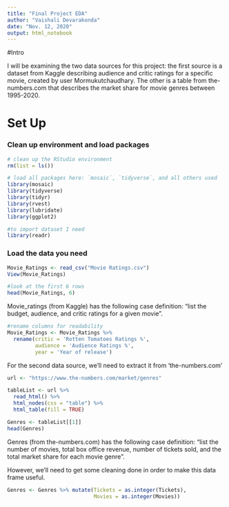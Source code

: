 ```yaml
---
title: "Final Project EDA"
author: "Vaishali Devarakonda"
date: "Nov. 12, 2020"
output: html_notebook
---
```


#Intro

I will be examining the two data sources for this project: the first source is a dataset from Kaggle describing audience and critic ratings for a specific movie, created by user Mormukutchaudhary. The other is a table from the-numbers.com that describes the market share for movie genres between 1995-2020.

# Set Up

### Clean up environment and load packages
```r
# clean up the RStudio environment 
rm(list = ls())

# load all packages here: `mosaic`, `tidyverse`, and all others used
library(mosaic)
library(tidyverse)
library(tidyr)
library(rvest)
library(lubridate)
library(ggplot2)

#to import dataset I need
library(readr)

```

### Load the data you need
```r
Movie_Ratings <- read_csv("Movie Ratings.csv")
View(Movie_Ratings)
```

```r
#look at the first 6 rows
head(Movie_Ratings, 6)
```
Movie_ratings (from Kaggle) has the following case definition: "list the budget, audience, and critic ratings for a given movie".

```r
#rename columns for readability
Movie_Ratings <- Movie_Ratings %>% 
  rename(critic = 'Rotten Tomatoes Ratings %',
         audience = 'Audience Ratings %',
         year = 'Year of release')
```

For the second data source, we'll need to extract it from 'the-numbers.com'

```r
url <- "https://www.the-numbers.com/market/genres"

tableList <- url %>%
  read_html() %>%
  html_nodes(css = "table") %>%
  html_table(fill = TRUE)

Genres <- tableList[[1]]
head(Genres)
```
Genres (from the-numbers.com) has the following case definition: "list the number of movies, total box office revenue, number of tickets sold, and the total market share for each movie genre".

However, we'll need to get some cleaning done in order to make this data frame useful.

```r
Genres <- Genres %>% mutate(Tickets = as.integer(Tickets),
                            Movies = as.integer(Movies))
```
